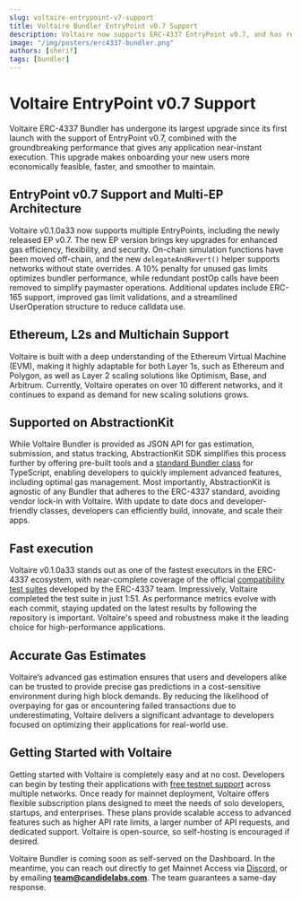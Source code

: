 ```yaml
---
slug: voltaire-entrypoint-v7-support
title: Voltaire Bundler EntryPoint v0.7 Support 
description: Voltaire now supports ERC-4337 EntryPoint v0.7, and has received a significant performance boost in performance  
image: "/img/posters/erc4337-bundler.png"
authors: [sherif]
tags: [bundler]
---
```


# Voltaire EntryPoint v0.7 Support

Voltaire ERC-4337 Bundler has undergone its largest upgrade since its first launch with the support of EntryPoint v0.7, combined with the groundbreaking performance that gives any application near-instant execution. This upgrade makes onboarding your new users more economically feasible, faster, and smoother to maintain. 

## EntryPoint v0.7 Support and Multi-EP Architecture

Voltaire v0.1.0a33 now supports multiple EntryPoints, including the newly released EP v0.7. The new EP version brings key upgrades for enhanced gas efficiency, flexibility, and security. On-chain simulation functions have been moved off-chain, and the new `delegateAndRevert()` helper supports networks without state overrides. A 10% penalty for unused gas limits optimizes bundler performance, while redundant postOp calls have been removed to simplify paymaster operations. Additional updates include ERC-165 support, improved gas limit validations, and a streamlined UserOperation structure to reduce calldata use. 

## Ethereum, L2s and Multichain Support

Voltaire is built with a deep understanding of the Ethereum Virtual Machine (EVM), making it highly adaptable for both Layer 1s, such as Ethereum and Polygon, as well as Layer 2 scaling solutions like Optimism, Base, and Arbitrum. Currently, Voltaire operates on over 10 different networks, and it continues to expand as demand for new scaling solutions grows.

## Supported on AbstractionKit

While Voltaire Bundler is provided as JSON API for gas estimation, submission, and status tracking, AbstractionKit SDK simplifies this process further by offering pre-built tools and a [standard Bundler class](https://docs.candide.dev/wallet/abstractionkit/bundler/) for TypeScript, enabling developers to quickly implement advanced features, including optimal gas management. Most importantly, AbstractionKit is agnostic of any Bundler that adheres to the ERC-4337 standard, avoiding vendor lock-in with Voltaire. With update to date docs and developer-friendly classes, developers can efficiently build, innovate, and scale their apps.

## Fast execution

Voltaire v0.1.0a33 stands out as one of the fastest executors in the ERC-4337 ecosystem, with near-complete coverage of the official [compatibility test suites](https://github.com/eth-infinitism/bundler-test-executor) developed by the ERC-4337 team. Impressively, Voltaire completed the test suite in just 1:51. As performance metrics evolve with each commit, staying updated on the latest results by following the repository is important. Voltaire's speed and robustness make it the leading choice for high-performance applications.

## **Accurate Gas Estimates**

Voltaire’s advanced gas estimation ensures that users and developers alike can be trusted to provide precise gas predictions in a cost-sensitive environment during high block demands. By reducing the likelihood of overpaying for gas or encountering failed transactions due to underestimating, Voltaire delivers a significant advantage to developers focused on optimizing their applications for real-world use.

## Getting Started with Voltaire

Getting started with Voltaire is completely easy and at no cost. Developers can begin by testing their applications with [free testnet support](/wallet/bundler/rpc-endpoints/) across multiple networks. Once ready for mainnet deployment, Voltaire offers flexible subscription plans designed to meet the needs of solo developers, startups, and enterprises. These plans provide scalable access to advanced features such as higher API rate limits, a larger number of API requests, and dedicated support. Voltaire is open-source, so self-hosting is encouraged if desired. 

Voltaire Bundler is coming soon as self-served on the Dashboard. In the meantime, you can reach out directly to get Mainnet Access via [Discord](https://discord.gg/8q2H6BEJuf), or by emailing [**team@candidelabs.com**](mailto:team@candidelabs.com). The team guarantees a same-day response.

### 

 
